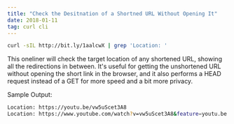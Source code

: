 ```yaml
---
title: "Check the Desitnation of a Shortned URL Without Opening It"
date: 2018-01-11
tag: curl cli
---
```


```zsh
curl -sIL http://bit.ly/1aalcwX | grep 'Location: '
```

This oneliner will check the target location of any shortened URL, showing all the redirections in between. It's useful for getting the unshortened URL without opening the short link in the browser, and it also performs a HEAD request instead of a GET for more speed and a bit more privacy.

Sample Output:

```zsh
Location: https://youtu.be/vw5uScet3A8
Location: https://www.youtube.com/watch?v=vw5uScet3A8&feature=youtu.be
```
